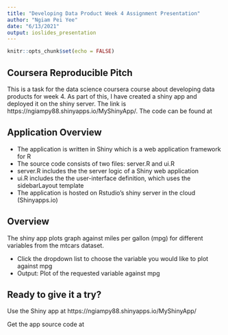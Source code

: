 ---
title: "Developing Data Product Week 4 Assignment Presentation"
author: "Ngiam Pei Yee"
date: "6/13/2021"
output: ioslides_presentation
---

```{r setup, include=FALSE}
knitr::opts_chunk$set(echo = FALSE)
```

## Coursera Reproducible Pitch

This is a task for the data science coursera course about developing data products for week 4. As part of this, I have created a shiny app and deployed it on the shiny server. The link is https://ngiampy88.shinyapps.io/MyShinyApp/. The code can be found at 

## Application Overview

- The application is written in Shiny which is a web application framework for R
- The source code consists of two files: server.R and ui.R
- server.R includes the the server logic of a Shiny web application
- ui.R includes the the user-interface definition, which uses the sidebarLayout template
- The application is hosted on Rstudio's shiny server in the cloud (Shinyapps.io)

## Overview

The shiny app plots graph against miles per gallon (mpg) for different variables from the mtcars dataset.

- Click the dropdown list to choose the variable you would like to plot against mpg
- Output: Plot of the requested variable against mpg

## Ready to give it a try?

Use the Shiny app at https://ngiampy88.shinyapps.io/MyShinyApp/

Get the app source code at 

